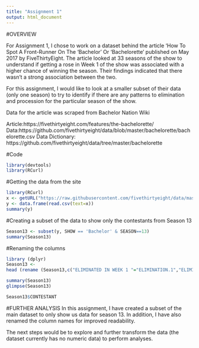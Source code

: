```yaml
---
title: "Assignment 1"
output: html_document
---
```

#OVERVIEW

For Assignment 1, I chose to work on a dataset behind the article 'How To Spot A Front-Runner On The ‘Bachelor’ Or ‘Bachelorette’ published on May 2017 by FiveThirtyEight. The article looked at 33 seasons of the show to understand if getting a rose in Week 1 of the show was associated with a higher chance of winning the season. Their findings indicated that there wasn't a strong association between the two. 

For this assignment, I would like to look at a smaller subset of their data (only one season) to try to identify if there are any patterns to elimination and procession for the particular season of the show.

Data for the article was scraped from Bachelor Nation Wiki

Article:https://fivethirtyeight.com/features/the-bachelorette/
Data:https://github.com/fivethirtyeight/data/blob/master/bachelorette/bachelorette.csv
Data Dictionary: https://github.com/fivethirtyeight/data/tree/master/bachelorette


#Code 
```r
library(devtools)
library(RCurl)
```
#Getting the data from the site 
```r
library(RCurl)
x <- getURL("https://raw.githubusercontent.com/fivethirtyeight/data/master/bachelorette/bachelorette.csv")
y <- data.frame(read.csv(text=x))
summary(y)
```
#Creating a subset of the data to show only the contestants from Season 13
```r
Season13 <- subset(y, SHOW == 'Bachelor' & SEASON==13)
summary(Season13)
```
#Renaming the columns
```r
library (dplyr)
Season13 <-
head (rename (Season13,c("ELIMINATED IN WEEK 1 "="ELIMINATION.1","ELIMINATED IN WEEK 2 "="ELIMINATION.2","ELIMINATED IN WEEK 3 "="ELIMINATION.3","ELIMINATED IN WEEK 4 "="ELIMINATION.4","ELIMINATED IN WEEK 5 "="ELIMINATION.5","ELIMINATED IN WEEK 6 "="ELIMINATION.6","ELIMINATED IN WEEK 7 "="ELIMINATION.7","ELIMINATED IN WEEK 8 "="ELIMINATION.8","ELIMINATED IN WEEK 9 "="ELIMINATION.9","ELIMINATED IN WEEK 10 "="ELIMINATION.10")))
```

```r
summary(Season13)
glimpse(Season13)
```
```r
Season13$CONTESTANT
```
#FURTHER ANALYSIS
In this assignment, I have created a subset of the main dataset to only show us data for season 13. In addition, I have also renamed the column names for improved readability.
 
The next steps would be to explore and further transform the data (the dataset currently has no numeric data) to perform analyses.


